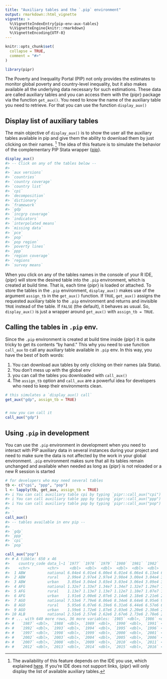 ```yaml
---
title: "Auxiliary tables and the `.pip` environment"
output: rmarkdown::html_vignette
vignette: >
  %\VignetteIndexEntry{pip-env-aux-tables}
  %\VignetteEngine{knitr::rmarkdown}
  %\VignetteEncoding{UTF-8}
---
```


```r
knitr::opts_chunk$set(
  collapse = TRUE,
  comment = "#>"
)
```

```r
library(pipr)
```

The Poverty and Inequality Portal (PIP) not only provides the estimates to monitor global poverty and country-level inequality, but it also makes available all the underlying data necessary for such estimations. These data are called auxiliary tables and you can access them with the {pipr} package via the function `get_aux()`. You need to know the name of the auxiliary table you need to retrieve. For that you can use the function `display_aux()`

## Display list of auxiliary tables

The main objective of `display_aux()` is to show the user all the auxiliary tables available in pip and give them the ability to download them by just clicking on their names. [^1] The idea of this feature is to simulate the behavior of the complementary PIP Stata wrapper {[pip](https://github.com/worldbank/pip)}.

[^1]: The availability of this feature depends on the IDE you use, which explained [here](https://cli.r-lib.org/reference/links.html). If you're IDE does not support links, {pipr} will only display the list of available auxiliary tables.

```r
display_aux()
#> -- Click on any of the tables below --
#> 
#> `aux versions`
#> `countries`
#> `country coverage`
#> `country list`
#> `cpi`
#> `decomposition`
#> `dictionary`
#> `framework`
#> `gdp`
#> `incgrp coverage`
#> `indicators`
#> `interpolated means`
#> `missing data`
#> `pce`
#> `pop`
#> `pop region`
#> `poverty lines`
#> `ppp`
#> `region coverage`
#> `regions`
#> `survey means`
```

When you click on any of the tables names in the console of your R IDE, {pipr} will store the desired table into the `.pip` environment, which is created at build time. That is, each time {pipr} is loaded or attached. To store the tables in the `.pip` environment, `display_aux()` makes use of the argument `assign_tb` in the `get_aux()` function. If `TRUE`, `get_aux()` assigns the requested auxiliary table to the `.pip` environment and returns and invisible `TRUE` instead of the table. If `FALSE` (the default), it behaves as usual. So, `display_aux()` is just a wrapper around `get_aux()` with `assign_tb = TRUE`.

## Calling the tables in `.pip` env.

Since the `.pip` environment is created at build time inside {pipr} it is quite tricky to get its contents "by hand." This why you need to use function `call_aux` to call any auxiliary table available in `.pip` env. In this way, you have the best of both words:

1.  You can download aux tables by only clicking on their names (ala Stata).
2.  You don't mess up with the global env
3.  you can call the tables you downloaded with `call_aux()`
4.  The `assign_tb` option and `call_aux` are a powerful idea for developers who need to keep their environments clean.

```r
# this simulates a `display_aux() call`
get_aux("gdp", assign_tb = TRUE)


# now you can call it
call_aux("gdp")

```

## Using `.pip` in development

You can use the `.pip` environment in development when you need to interact with PIP auxiliary data in several instances during your project and need to make sure the data is not affected by the work in your global environment. `.pip` environment makes sure that all its tables remain unchanged and available when needed as long as {pipr} is not reloaded or a new R session is started

```r
# for developers who may need several tables
tb <- c("cpi", "ppp", "pop")
l <- lapply(tb, get_aux, assign_tb = TRUE)
#> i You can call auxiliary table cpi by typing `pipr::call_aux("cpi")`
#> i You can call auxiliary table ppp by typing `pipr::call_aux("ppp")`
#> i You can call auxiliary table pop by typing `pipr::call_aux("pop")
#> 
#> `
call_aux()
#> -- tables available in env pip --
#> 
#> `gdp`
#> `ppp`
#> `cpi`
#> `pop`

call_aux("pop")
#> # A tibble: 650 x 46
#>    country_code data_l~1 `1977` `1978` `1979` `1980` `1981` `1982` `1983` `1984`
#>    <chr>        <chr>     <dbl>  <dbl>  <dbl>  <dbl>  <dbl>  <dbl>  <dbl>  <dbl>
#>  1 ABW          national 6.04e4 6.01e4 6.00e4 6.01e4 6.06e4 6.13e4 6.22e4 6.28e4
#>  2 ABW          rural    2.99e4 2.97e4 2.97e4 2.98e4 3.00e4 3.04e4 3.08e4 3.12e4
#>  3 ABW          urban    3.05e4 3.04e4 3.03e4 3.03e4 3.06e4 3.09e4 3.14e4 3.17e4
#>  4 AFG          national 1.32e7 1.33e7 1.34e7 1.34e7 1.32e7 1.29e7 1.25e7 1.22e7
#>  5 AFG          rural    1.13e7 1.13e7 1.13e7 1.12e7 1.10e7 1.07e7 1.03e7 9.96e6
#>  6 AFG          urban    1.91e6 2.00e6 2.07e6 2.14e6 2.18e6 2.21e6 2.23e6 2.24e6
#>  7 AGO          national 7.53e6 7.79e6 8.06e6 8.34e6 8.64e6 8.95e6 9.28e6 9.61e6
#>  8 AGO          rural    5.95e6 6.07e6 6.19e6 6.31e6 6.44e6 6.57e6 6.70e6 6.82e6
#>  9 AGO          urban    1.59e6 1.72e6 1.87e6 2.03e6 2.20e6 2.38e6 2.58e6 2.79e6
#> 10 ALB          national 2.51e6 2.57e6 2.62e6 2.67e6 2.73e6 2.78e6 2.84e6 2.90e6
#> # ... with 640 more rows, 36 more variables: `1985` <dbl>, `1986` <dbl>,
#> #   `1987` <dbl>, `1988` <dbl>, `1989` <dbl>, `1990` <dbl>, `1991` <dbl>,
#> #   `1992` <dbl>, `1993` <dbl>, `1994` <dbl>, `1995` <dbl>, `1996` <dbl>,
#> #   `1997` <dbl>, `1998` <dbl>, `1999` <dbl>, `2000` <dbl>, `2001` <dbl>,
#> #   `2002` <dbl>, `2003` <dbl>, `2004` <dbl>, `2005` <dbl>, `2006` <dbl>,
#> #   `2007` <dbl>, `2008` <dbl>, `2009` <dbl>, `2010` <dbl>, `2011` <dbl>,
#> #   `2012` <dbl>, `2013` <dbl>, `2014` <dbl>, `2015` <dbl>, `2016` <dbl>, ...
```

